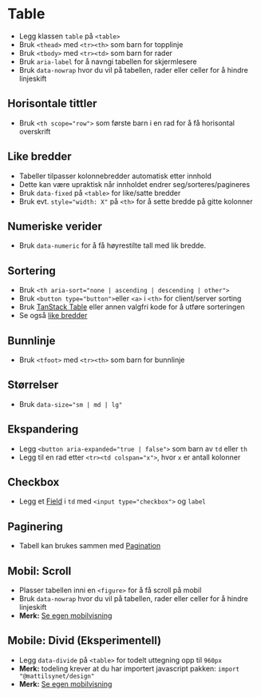 
<Meta of={stories} />

# Table

- Legg klassen `table` på `<table>`
- Bruk `<thead>` med `<tr><th>` som barn for topplinje
- Bruk `<tbody>` med `<tr><td>` som barn for rader
- Bruk `aria-label` for å navngi tabellen for skjermlesere
- Bruk `data-nowrap` hvor du vil på tabellen, rader eller celler for å hindre linjeskift

<Canvas of={stories.Default} />

## Horisontale tittler
- Bruk `<th scope="row">` som første barn i en rad for å få horisontal overskrift

<Canvas of={stories.WithHorizontalTitles} />

## Like bredder
- Tabeller tilpasser kolonnebredder automatisk etter innhold
- Dette kan være upraktisk når innholdet endrer seg/sorteres/pagineres
- Bruk `data-fixed` på `<table>` for like/satte bredder
- Bruk evt. `style="width: X"` på `<th>` for å sette bredde på gitte kolonner

<Canvas of={stories.FixedWidths} />

## Numeriske verider
- Bruk `data-numeric` for å få høyrestilte tall med lik bredde.

<Canvas of={stories.NumericValues} />

## Sortering
- Bruk `<th aria-sort="none | ascending | descending | other">`
- Bruk `<button type="button">`eller `<a>` i `<th>` for client/server sorting
- Bruk [TanStack Table](https://tanstack.com/table/latest) eller annen valgfri kode for å utføre sorteringen
- Se også [like bredder](#like-bredder)

<Canvas of={stories.SortableSimple} />

## Bunnlinje
- Bruk `<tfoot>` med `<tr><th>` som barn for bunnlinje

<Canvas of={stories.Footer} />

## Størrelser
- Bruk `data-size="sm | md | lg"`

<Canvas of={stories.Sizes} />

## Ekspandering
- Legg `<button aria-expanded="true | false">` som barn av `td` eller `th`
- Legg til en rad etter `<tr><td colspan="x">`, hvor `x` er antall kolonner

<Canvas of={stories.ExpandableSimple} />

## Checkbox
- Legg et [Field](/designsystem/field/) i `td` med `<input type="checkbox">` og `label`

<Canvas of={stories.CheckableSimple} />

## Paginering

- Tabell kan brukes sammen med [Pagination](/designsystem/pagination/)

<Canvas of={stories.PaginatableSimple} />

## Mobil: Scroll

- Plasser tabellen inni en `<figure>` for å få scroll på mobil
- Bruk `data-nowrap` hvor du vil på tabellen, rader eller celler for å hindre linjeskift
- **Merk:** [Se egen mobilvisning](?path=/story/designsystem-table--mobile-scroll)

<Canvas of={stories.MobileScroll} />

## Mobile: Divid (Eksperimentell)

- Legg `data-divide` på `<table>` for todelt uttegning opp til `960px`
- **Merk:** todeling krever at du har importert javascript pakken: `import "@mattilsynet/design"`
- **Merk:** [Se egen mobilvisning](?path=/story/designsystem-table--mobile-divide)

<Canvas of={stories.MobileDivide} />
